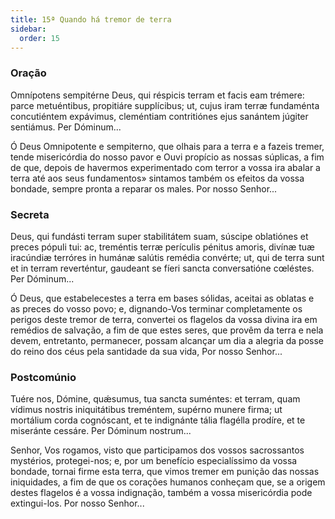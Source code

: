 ```yaml
---
title: 15ª Quando há tremor de terra
sidebar:
  order: 15
---
```


### Oração

<div class="side-by-side not-content">

Omnípotens sempitérne Deus, qui réspicis terram et facis eam trémere: parce metuéntibus, propitiáre supplícibus; ut, cujus iram terræ fundaménta concutiéntem expávimus, cleméntiam contritiónes ejus sanántem júgiter sentiámus. Per Dóminum...

Ó Deus Omnipotente e sempiterno, que olhais para a terra e a fazeis tremer, tende misericórdia do nosso pavor e Ouvi propício as nossas súplicas, a fim de que, depois de havermos experimentado com terror a vossa ira abalar a terra até aos seus fundamentos» sintamos também os efeitos da vossa bondade, sempre pronta a reparar os males. Por nosso Senhor...

</div>

### Secreta

<div class="side-by-side not-content">

Deus, qui fundásti terram super stabilitátem suam, súscipe oblatiónes et preces pópuli tui: ac, treméntis terræ perículis pénitus amoris, divínæ tuæ iracúndiæ terróres in humánæ salútis remédia convérte; ut, qui de terra sunt et in terram reverténtur, gaudeant se fíeri sancta conversatióne cœléstes. Per Dóminum...

Ó Deus, que estabelecestes a terra em bases sólidas, aceitai as oblatas e as preces do vosso povo; e, dignando-Vos terminar completamente os perigos deste tremor de terra, convertei os flagelos da vossa divina ira em remédios de salvação, a fim de que estes seres, que provêm da terra e nela devem, entretanto, permanecer, possam alcançar um dia a alegria da posse do reino dos céus pela santidade da sua vida, Por nosso Senhor...

</div>

### Postcomúnio

<div class="side-by-side not-content">

Tuére nos, Dómine, quǽsumus, tua sancta suméntes: et terram, quam vídimus nostris iniquitátibus treméntem, supérno munere firma; ut mortálium corda cognóscant, et te indignánte tália flagélla prodíre, et te miseránte cessáre. Per Dóminum nostrum...

Senhor, Vos rogamos, visto que participamos dos vossos sacrossantos mystérios, protegei-nos; e, por um benefício especialíssimo da vossa bondade, tornai firme esta terra, que vimos tremer em punição das nossas iniquidades, a fim de que os corações humanos conheçam que, se a origem destes flagelos é a vossa indignação, também a vossa misericórdia pode extingui-los. Por nosso Senhor...

</div>
